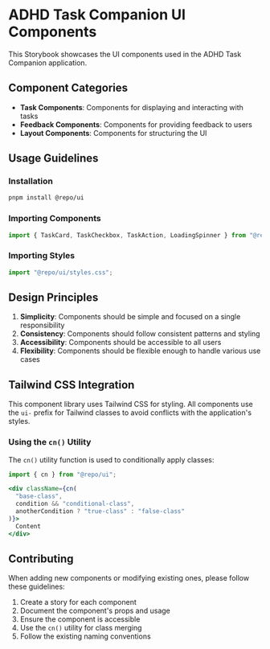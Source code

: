
<Meta title="Introduction" />

# ADHD Task Companion UI Components

This Storybook showcases the UI components used in the ADHD Task Companion application.

## Component Categories

- **Task Components**: Components for displaying and interacting with tasks
- **Feedback Components**: Components for providing feedback to users
- **Layout Components**: Components for structuring the UI

## Usage Guidelines

### Installation

```bash
pnpm install @repo/ui
```

### Importing Components

```jsx
import { TaskCard, TaskCheckbox, TaskAction, LoadingSpinner } from "@repo/ui";
```

### Importing Styles

```jsx
import "@repo/ui/styles.css";
```

## Design Principles

1. **Simplicity**: Components should be simple and focused on a single responsibility
2. **Consistency**: Components should follow consistent patterns and styling
3. **Accessibility**: Components should be accessible to all users
4. **Flexibility**: Components should be flexible enough to handle various use cases

## Tailwind CSS Integration

This component library uses Tailwind CSS for styling. All components use the `ui-` prefix for Tailwind classes to avoid conflicts with the application's styles.

### Using the `cn()` Utility

The `cn()` utility function is used to conditionally apply classes:

```jsx
import { cn } from "@repo/ui";

<div className={cn(
  "base-class",
  condition && "conditional-class",
  anotherCondition ? "true-class" : "false-class"
)}>
  Content
</div>
```

## Contributing

When adding new components or modifying existing ones, please follow these guidelines:

1. Create a story for each component
2. Document the component's props and usage
3. Ensure the component is accessible
4. Use the `cn()` utility for class merging
5. Follow the existing naming conventions
